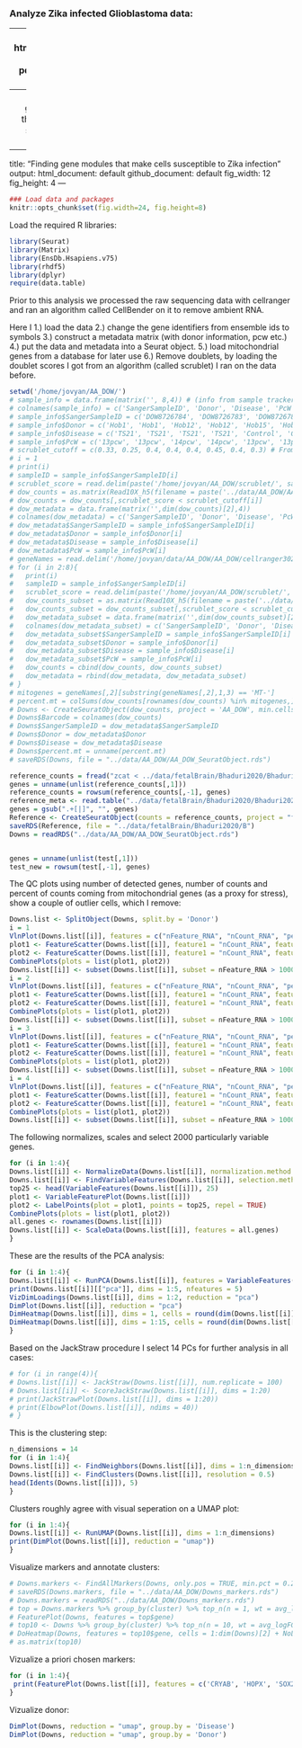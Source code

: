 ### Analyze Zika infected Glioblastoma data:

---
  output:
  html_document: default
pdf_document: default
---
  ### Finding gene modules that make cells susceptible to Zika infection
  
  ---
  title: "Finding gene modules that make cells susceptible to Zika infection"
output:
  html_document: default
github_document: default
fig_width: 12
fig_height: 4 
---
  
```r
### Load data and packages
knitr::opts_chunk$set(fig.width=24, fig.height=8) 
```

Load the required R libraries:
```r
library(Seurat)
library(Matrix)
library(EnsDb.Hsapiens.v75)
library(rhdf5)
library(dplyr)
require(data.table)
```

Prior to this analysis we processed the raw sequencing data with cellranger and ran an algorithm called CellBender on it to remove ambient RNA.

Here I 1.) load the data 2.) change the gene identifiers from ensemble ids to symbols 3.) construct a metadata matrix (with donor information, pcw etc.)  4.) put the data and metadata into a Seurat object. 5.) load mitochondrial genes from a database for later use 6.) Remove doublets, by loading the doublet scores I got from an algorithm (called scrublet) I ran on the data before.
```r
setwd('/home/jovyan/AA_DOW/')
# sample_info = data.frame(matrix('', 8,4)) # (info from sample tracker)
# colnames(sample_info) = c('SangerSampleID', 'Donor', 'Disease', 'PcW')
# sample_info$SangerSampleID = c('DOW8726784', 'DOW8726783', 'DOW8726787', 'DOW8726788', 'DOW8726785', 'DOW8726786', 'DOW8726789', 'DOW8726790')
# sample_info$Donor = c('Hob1', 'Hob1', 'Hob12', 'Hob12', 'Hob15', 'Hob15', 'Hob16', 'Hob16')
# sample_info$Disease = c('TS21', 'TS21', 'TS21', 'TS21', 'Control', 'Control', 'Control', 'Control')
# sample_info$PcW = c('13pcw', '13pcw', '14pcw', '14pcw', '13pcw', '13pcw', '13pcw', '13pcw')
# scrublet_cutoff = c(0.33, 0.25, 0.4, 0.4, 0.4, 0.45, 0.4, 0.3) # From inspection of the scrublet plots (not included). This is quite a stringent doublet cutoff.
# i = 1
# print(i)
# sampleID = sample_info$SangerSampleID[i]
# scrublet_score = read.delim(paste('/home/jovyan/AA_DOW/scrublet/', sampleID ,'_doublets_scores.txt', sep = ''))
# dow_counts = as.matrix(Read10X_h5(filename = paste('../data/AA_DOW/AA_DOW/cellranger302_count_33315_AA_', sampleID, '_GRCh38-3_0_0-premrna/output_filtered.h5', sep = ''), use.names = TRUE))
# dow_counts = dow_counts[,scrublet_score < scrublet_cutoff[i]]
# dow_metadata = data.frame(matrix('',dim(dow_counts)[2],4))
# colnames(dow_metadata) = c('SangerSampleID', 'Donor', 'Disease', 'PcW')
# dow_metadata$SangerSampleID = sample_info$SangerSampleID[i]
# dow_metadata$Donor = sample_info$Donor[i]
# dow_metadata$Disease = sample_info$Disease[i]
# dow_metadata$PcW = sample_info$PcW[i]
# geneNames = read.delim('/home/jovyan/data/AA_DOW/AA_DOW/cellranger302_count_33315_AA_DOW8726783_GRCh38-3_0_0-premrna/raw_feature_bc_matrix/features.tsv')
# for (i in 2:8){
#   print(i)
#   sampleID = sample_info$SangerSampleID[i]
#   scrublet_score = read.delim(paste('/home/jovyan/AA_DOW/scrublet/', sampleID ,'_doublets_scores.txt', sep = ''))
#   dow_counts_subset = as.matrix(Read10X_h5(filename = paste('../data/AA_DOW/AA_DOW/cellranger302_count_33315_AA_', sampleID, '_GRCh38-3_0_0-premrna/output_filtered.h5', sep = ''), use.names = TRUE))
#   dow_counts_subset = dow_counts_subset[,scrublet_score < scrublet_cutoff[i]]
#   dow_metadata_subset = data.frame(matrix('',dim(dow_counts_subset)[2],4))
#   colnames(dow_metadata_subset) = c('SangerSampleID', 'Donor', 'Disease', 'PcW')
#   dow_metadata_subset$SangerSampleID = sample_info$SangerSampleID[i]
#   dow_metadata_subset$Donor = sample_info$Donor[i]
#   dow_metadata_subset$Disease = sample_info$Disease[i]
#   dow_metadata_subset$PcW = sample_info$PcW[i]
#   dow_counts = cbind(dow_counts, dow_counts_subset)
#   dow_metadata = rbind(dow_metadata, dow_metadata_subset)
# }
# mitogenes = geneNames[,2][substring(geneNames[,2],1,3) == 'MT-']
# percent.mt = colSums(dow_counts[rownames(dow_counts) %in% mitogenes,])/colSums(dow_counts)
# Downs <- CreateSeuratObject(dow_counts, project = 'AA_DOW', min.cells = 0, min.features = 0)
# Downs$Barcode = colnames(dow_counts)
# Downs$SangerSampleID = dow_metadata$SangerSampleID
# Downs$Donor = dow_metadata$Donor
# Downs$Disease = dow_metadata$Disease
# Downs$percent.mt = unname(percent.mt)
# saveRDS(Downs, file = "../data/AA_DOW/AA_DOW_SeuratObject.rds")

reference_counts = fread("zcat < ../data/fetalBrain/Bhaduri2020/Bhaduri2020/primarymatrix_nonorm.txt.gz")
genes = unname(unlist(reference_counts[,1]))
reference_counts = rowsum(reference_counts[,-1], genes)
reference_meta <- read.table("../data/fetalBrain/Bhaduri2020/Bhaduri2020/meta.tsv", header=T, sep="\t", as.is=T, row.names=1)
genes = gsub(".+[|]", "", genes)
Reference <- CreateSeuratObject(counts = reference_counts, project = "fetalBrain_Reference", meta.data=reference_meta)
saveRDS(Reference, file = "../data/fetalBrain/Bhaduri2020/B")
Downs = readRDS("../data/AA_DOW/AA_DOW_SeuratObject.rds")


genes = unname(unlist(test[,1]))
test_new = rowsum(test[,-1], genes)

```

The QC plots using number of detected genes, number of counts and percent of counts coming from mitochondrial genes (as a proxy for stress), show a couple of outlier cells, which I remove:
  
```r
Downs.list <- SplitObject(Downs, split.by = 'Donor')
i = 1
VlnPlot(Downs.list[[i]], features = c("nFeature_RNA", "nCount_RNA", "percent.mt"), ncol = 3)
plot1 <- FeatureScatter(Downs.list[[i]], feature1 = "nCount_RNA", feature2 = "percent.mt")
plot2 <- FeatureScatter(Downs.list[[i]], feature1 = "nCount_RNA", feature2 = "nFeature_RNA")
CombinePlots(plots = list(plot1, plot2))
Downs.list[[i]] <- subset(Downs.list[[i]], subset = nFeature_RNA > 1000 & nFeature_RNA < 15000 & nCount_RNA < 10^5 & percent.mt < 0.05)
i = 2
VlnPlot(Downs.list[[i]], features = c("nFeature_RNA", "nCount_RNA", "percent.mt"), ncol = 3)
plot1 <- FeatureScatter(Downs.list[[i]], feature1 = "nCount_RNA", feature2 = "percent.mt")
plot2 <- FeatureScatter(Downs.list[[i]], feature1 = "nCount_RNA", feature2 = "nFeature_RNA")
CombinePlots(plots = list(plot1, plot2))
Downs.list[[i]] <- subset(Downs.list[[i]], subset = nFeature_RNA > 1000 & nFeature_RNA < 15000 & nCount_RNA < 10^5 & percent.mt < 0.05)
i = 3
VlnPlot(Downs.list[[i]], features = c("nFeature_RNA", "nCount_RNA", "percent.mt"), ncol = 3)
plot1 <- FeatureScatter(Downs.list[[i]], feature1 = "nCount_RNA", feature2 = "percent.mt")
plot2 <- FeatureScatter(Downs.list[[i]], feature1 = "nCount_RNA", feature2 = "nFeature_RNA")
CombinePlots(plots = list(plot1, plot2))
Downs.list[[i]] <- subset(Downs.list[[i]], subset = nFeature_RNA > 1000 & nFeature_RNA < 15000 & nCount_RNA < 10^5 & percent.mt < 0.05)
i = 4
VlnPlot(Downs.list[[i]], features = c("nFeature_RNA", "nCount_RNA", "percent.mt"), ncol = 3)
plot1 <- FeatureScatter(Downs.list[[i]], feature1 = "nCount_RNA", feature2 = "percent.mt")
plot2 <- FeatureScatter(Downs.list[[i]], feature1 = "nCount_RNA", feature2 = "nFeature_RNA")
CombinePlots(plots = list(plot1, plot2))
Downs.list[[i]] <- subset(Downs.list[[i]], subset = nFeature_RNA > 1000 & nFeature_RNA < 15000 & nCount_RNA < 10^5 & percent.mt < 0.05)
```

The following normalizes, scales and select 2000 particularly variable genes. 

```r
for (i in 1:4){
Downs.list[[i]] <- NormalizeData(Downs.list[[i]], normalization.method = "LogNormalize", scale.factor = 10000)
Downs.list[[i]] <- FindVariableFeatures(Downs.list[[i]], selection.method = "vst", nfeatures = 2000)
top25 <- head(VariableFeatures(Downs.list[[i]]), 25)
plot1 <- VariableFeaturePlot(Downs.list[[i]])
plot2 <- LabelPoints(plot = plot1, points = top25, repel = TRUE)
CombinePlots(plots = list(plot1, plot2))
all.genes <- rownames(Downs.list[[i]])
Downs.list[[i]] <- ScaleData(Downs.list[[i]], features = all.genes)
}
```

These are the results of the PCA analysis:

```r
for (i in 1:4){
Downs.list[[i]] <- RunPCA(Downs.list[[i]], features = VariableFeatures(object = Downs.list[[i]]))
print(Downs.list[[i]][["pca"]], dims = 1:5, nfeatures = 5)
VizDimLoadings(Downs.list[[i]], dims = 1:2, reduction = "pca")
DimPlot(Downs.list[[i]], reduction = "pca")
DimHeatmap(Downs.list[[i]], dims = 1, cells = round(dim(Downs.list[[i]])[2])/2, balanced = TRUE)
DimHeatmap(Downs.list[[i]], dims = 1:15, cells = round(dim(Downs.list[[i]])[2])/2, balanced = TRUE)
}
```

Based on the JackStraw procedure I select 14 PCs for further analysis in all cases:

```r
# for (i in range(4)){
# Downs.list[[i]] <- JackStraw(Downs.list[[i]], num.replicate = 100)
# Downs.list[[i]] <- ScoreJackStraw(Downs.list[[i]], dims = 1:20)
# print(JackStrawPlot(Downs.list[[i]], dims = 1:20))
# print(ElbowPlot(Downs.list[[i]], ndims = 40))
# }
```

This is the clustering step:

```r
n_dimensions = 14
for (i in 1:4){
Downs.list[[i]] <- FindNeighbors(Downs.list[[i]], dims = 1:n_dimensions)
Downs.list[[i]] <- FindClusters(Downs.list[[i]], resolution = 0.5)
head(Idents(Downs.list[[i]]), 5)
}
```

Clusters roughly agree with visual seperation on a UMAP plot:

```r
for (i in 1:4){
Downs.list[[i]] <- RunUMAP(Downs.list[[i]], dims = 1:n_dimensions)
print(DimPlot(Downs.list[[i]], reduction = "umap"))
}

```

Visualize markers and annotate clusters:

```r
# Downs.markers <- FindAllMarkers(Downs, only.pos = TRUE, min.pct = 0.25, logfc.threshold = 0.25)
# saveRDS(Downs.markers, file = "../data/AA_DOW/Downs_markers.rds")
# Downs.markers = readRDS("../data/AA_DOW/Downs_markers.rds")
# top = Downs.markers %>% group_by(cluster) %>% top_n(n = 1, wt = avg_logFC)
# FeaturePlot(Downs, features = top$gene)
# top10 <- Downs %>% group_by(cluster) %>% top_n(n = 10, wt = avg_logFC)
# DoHeatmap(Downs, features = top10$gene, cells = 1:dim(Downs)[2] + NoLegend())
# as.matrix(top10)
```

Vizualize a priori chosen markers:

```r
for (i in 1:4){
 print(FeaturePlot(Downs.list[[i]], features = c('CRYAB', 'HOPX', 'SOX2', 'HES1', 'PAX6', 'VIM', 'EOMES', 'NEUROD6', 'STMN2', 'SOX5', 'TBR1', 'BCL11B', 'SATB2', 'CALB2', 'SST', 'DLX2', 'DLX1', 'OLIG2', 'OLIG1', 'CLDN5', 'ITM2A', 'RGS5', 'CX3CR1', 'AIF1'))) 
}
```

Vizualize donor:

```r
DimPlot(Downs, reduction = "umap", group.by = 'Disease')
DimPlot(Downs, reduction = "umap", group.by = 'Donor')
```



